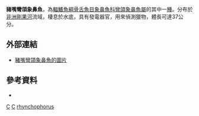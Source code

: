 {{Speciesbox 
| taxon = Campylomormyrus rhynchophorus
| status = LC
| status_system = IUCN3.1
| authority = [[Boulenger|Boulenger]], 1898
| synonyms = *''Campylomormyrus lualabaensis''<br /><small>David & Poll, 1937</small>
*''Gnathonemus compressirostris''<br /><small>Pellegrin, 1924</small>
*''Gnathonemus lualabaensis''<br /><small>David & Poll, 1937</small>
*''Gnathonemus rhynchophorus''<br /><small>Boulenger, 1898</small>
*''Gnathonemus rhynchophorus lualabaensis''<br /><small>David & Poll, 1937</small>
}}

'''豬嘴彎頜象鼻魚'''，為[[輻鰭魚綱|輻鰭魚綱]][[骨舌魚目|骨舌魚目]][[象鼻魚科|象鼻魚科]][[彎頜象鼻魚屬|彎頜象鼻魚屬]]的其中一[[種|種]]。分布於[[非洲|非洲]][[剛果河|剛果河]]流域，棲息於水底，具有發電器官，用來偵測獵物，體長可達37公分。

==外部連結==
* [http://fishbase.org/Photos/ThumbnailsSummary.php?ID=10854 豬嘴彎頜象鼻魚的圖片] {{Wayback|url=http://fishbase.org/Photos/ThumbnailsSummary.php?ID=10854 |date=20160405113418 }}

==參考資料==
*{{FishBase_species|genus=Campylomormyrus|species=rhynchophorus|year=2012|month=3}}
{{Taxonbar}}

[[Category:1898年描述的鱼类|C]]
[[Category:IUCN红色名录无危物种|C]]
[[Category:彎頜象鼻魚屬|rhynchophorus]]
